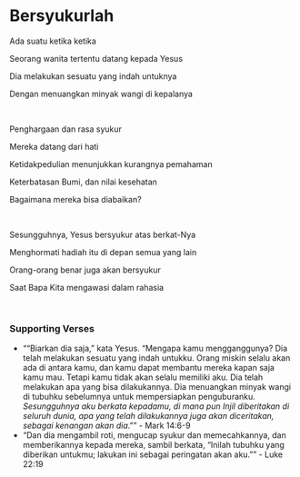 # Bersyukurlah

Ada suatu ketika ketika

Seorang wanita tertentu datang kepada Yesus

Dia melakukan sesuatu yang indah untuknya

Dengan menuangkan minyak wangi di kepalanya

<br />

Penghargaan dan rasa syukur

Mereka datang dari hati

Ketidakpedulian menunjukkan kurangnya pemahaman

Keterbatasan Bumi, dan nilai kesehatan

Bagaimana mereka bisa diabaikan?

<p></p>

<br />

Sesungguhnya, Yesus bersyukur atas berkat-Nya

Menghormati hadiah itu di depan semua yang lain

Orang-orang benar juga akan bersyukur

Saat Bapa Kita mengawasi dalam rahasia

<br />

### Supporting Verses

- ““Biarkan dia saja,” kata Yesus. “Mengapa kamu mengganggunya? Dia telah melakukan sesuatu yang indah untukku. Orang miskin selalu akan ada di antara kamu, dan kamu dapat membantu mereka kapan saja kamu mau. Tetapi kamu tidak akan selalu memiliki aku. Dia telah melakukan apa yang bisa dilakukannya. Dia menuangkan minyak wangi di tubuhku sebelumnya untuk mempersiapkan penguburanku. *Sesungguhnya aku berkata kepadamu, di mana pun Injil diberitakan di seluruh dunia, apa yang telah dilakukannya juga akan diceritakan, sebagai kenangan akan dia*.”” - Mark 14:6-9
- “Dan dia mengambil roti, mengucap syukur dan memecahkannya, dan memberikannya kepada mereka, sambil berkata, “Inilah tubuhku yang diberikan untukmu; lakukan ini sebagai peringatan akan aku.”” - Luke 22:19